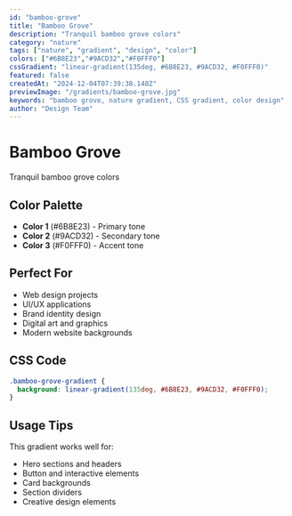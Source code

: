 ```yaml
---
id: "bamboo-grove"
title: "Bamboo Grove"
description: "Tranquil bamboo grove colors"
category: "nature"
tags: ["nature", "gradient", "design", "color"]
colors: ["#6B8E23","#9ACD32","#F0FFF0"]
cssGradient: "linear-gradient(135deg, #6B8E23, #9ACD32, #F0FFF0)"
featured: false
createdAt: "2024-12-04T07:39:38.148Z"
previewImage: "/gradients/bamboo-grove.jpg"
keywords: "bamboo grove, nature gradient, CSS gradient, color design"
author: "Design Team"
---
```


# Bamboo Grove

Tranquil bamboo grove colors

## Color Palette

- **Color 1** (#6B8E23) - Primary tone
- **Color 2** (#9ACD32) - Secondary tone
- **Color 3** (#F0FFF0) - Accent tone

## Perfect For

- Web design projects
- UI/UX applications
- Brand identity design
- Digital art and graphics
- Modern website backgrounds

## CSS Code

```css
.bamboo-grove-gradient {
  background: linear-gradient(135deg, #6B8E23, #9ACD32, #F0FFF0);
}
```

## Usage Tips

This gradient works well for:
- Hero sections and headers
- Button and interactive elements
- Card backgrounds
- Section dividers
- Creative design elements
